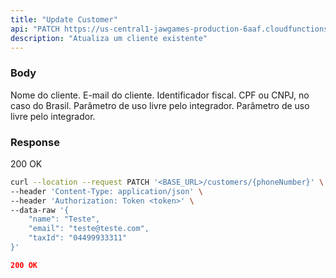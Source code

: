 ---
title: "Update Customer"
api: "PATCH https://us-central1-jawgames-production-6aaf.cloudfunctions.net/customers/{phoneNumber}"
description: "Atualiza um cliente existente"
---

### Body

<ParamField body="name" type="string">
  Nome do cliente.
</ParamField>

<ParamField body="email" type="string">
  E-mail do cliente.
</ParamField>

<ParamField body="taxId" type="string">
  Identificador fiscal. CPF ou CNPJ, no caso do Brasil.
</ParamField>

<ParamField body="metadata" type="object">
  Parâmetro de uso livre pelo integrador.
</ParamField>

<ParamField body="subscriptionMetadata" type="object">
  Parâmetro de uso livre pelo integrador.
</ParamField>

### Response

200 OK

<RequestExample>

```bash Request
curl --location --request PATCH '<BASE_URL>/customers/{phoneNumber}' \
--header 'Content-Type: application/json' \
--header 'Authorization: Token <token>' \
--data-raw '{
    "name": "Teste",
    "email": "teste@teste.com",
    "taxId": "04499933311"
}'
```

</RequestExample>

<ResponseExample>

```json Response 200
200 OK
```

</ResponseExample>

